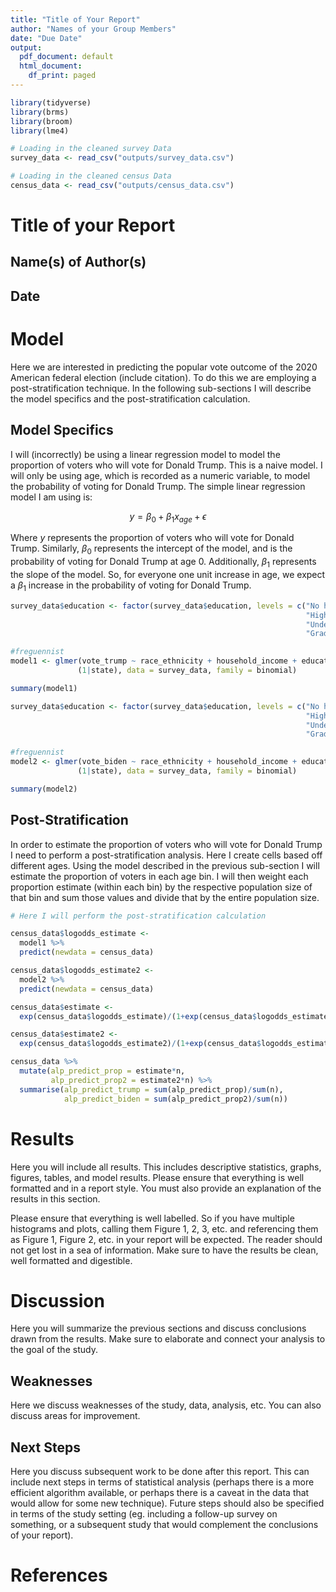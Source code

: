 ---
title: "Title of Your Report"
author: "Names of your Group Members"
date: "Due Date"
output:
  pdf_document: default
  html_document:
    df_print: paged
---

```{r setup, include=FALSE}
library(tidyverse)
library(brms)
library(broom)
library(lme4)

# Loading in the cleaned survey Data
survey_data <- read_csv("outputs/survey_data.csv")

# Loading in the cleaned census Data
census_data <- read_csv("outputs/census_data.csv")

```

# Title of your Report

## Name(s) of Author(s) 
## Date


# Model

Here we are interested in predicting the popular vote outcome of the 2020 American federal election (include citation). To do this we are employing a post-stratification technique. In the following sub-sections I will describe the model specifics and the post-stratification calculation.


## Model Specifics
I will (incorrectly) be using a linear regression model to model the proportion of voters who will vote for Donald Trump. This is a naive model. I will only be using age, which is recorded as a numeric variable, to model the probability of voting for Donald Trump. The simple linear regression model I am using is:

$$ y = \beta_0+\beta_1  x_{age} + \epsilon$$

Where $y$ represents the proportion of voters who will vote for Donald Trump. Similarly, $\beta_0$ represents the intercept of the model, and is the probability of voting for Donald Trump at age 0. Additionally, $\beta_1$ represents the slope of the model. So, for everyone one unit increase in age, we expect a $\beta_1$ increase in the probability of voting for Donald Trump.



```{r}

survey_data$education <- factor(survey_data$education, levels = c("No highschool diploma",
                                                                  "Highschool diploma",
                                                                  "Undergraduate degree",
                                                                  "Graduate degree or more"))

#freguennist 
model1 <- glmer(vote_trump ~ race_ethnicity + household_income + education +
               (1|state), data = survey_data, family = binomial)

summary(model1)

```
```{r}

survey_data$education <- factor(survey_data$education, levels = c("No highschool diploma",
                                                                  "Highschool diploma",
                                                                  "Undergraduate degree",
                                                                  "Graduate degree or more"))

#freguennist 
model2 <- glmer(vote_biden ~ race_ethnicity + household_income + education +
               (1|state), data = survey_data, family = binomial)

summary(model2)

```

## Post-Stratification 

In order to estimate the proportion of voters who will vote for Donald Trump I need to perform a post-stratification analysis. Here I create cells based off different ages. Using the model described in the previous sub-section I will estimate the proportion of voters in each age bin. I will then weight each proportion estimate (within each bin) by the respective population size of that bin and sum those values and divide that by the entire population size. 

```{r, include=TRUE}

# Here I will perform the post-stratification calculation

census_data$logodds_estimate <-
  model1 %>%
  predict(newdata = census_data)

census_data$logodds_estimate2 <-
  model2 %>%
  predict(newdata = census_data)

census_data$estimate <-
  exp(census_data$logodds_estimate)/(1+exp(census_data$logodds_estimate))

census_data$estimate2 <-
  exp(census_data$logodds_estimate2)/(1+exp(census_data$logodds_estimate2))

census_data %>%
  mutate(alp_predict_prop = estimate*n,
         alp_predict_prop2 = estimate2*n) %>%
  summarise(alp_predict_trump = sum(alp_predict_prop)/sum(n),
            alp_predict_biden = sum(alp_predict_prop2)/sum(n))


```


# Results

Here you will include all results. This includes descriptive statistics, graphs, figures, tables, and model results. Please ensure that everything is well formatted and in a report style. You must also provide an explanation of the results in this section. 

Please ensure that everything is well labelled. So if you have multiple histograms and plots, calling them Figure 1, 2, 3, etc. and referencing them as Figure 1, Figure 2, etc. in your report will be expected. The reader should not get lost in a sea of information. Make sure to have the results be clean, well formatted and digestible.

# Discussion

Here you will summarize the previous sections and discuss conclusions drawn from the results. Make sure to elaborate and connect your analysis to the goal of the study.

## Weaknesses

Here we discuss weaknesses of the study, data, analysis, etc. You can also discuss areas for improvement.

## Next Steps

Here you discuss subsequent work to be done after this report. This can include next steps in terms of statistical analysis (perhaps there is a more efficient algorithm available, or perhaps there is a caveat in the data that would allow for some new technique). Future steps should also be specified in terms of the study setting (eg. including a follow-up survey on something, or a subsequent study that would complement the conclusions of your report).


# References



